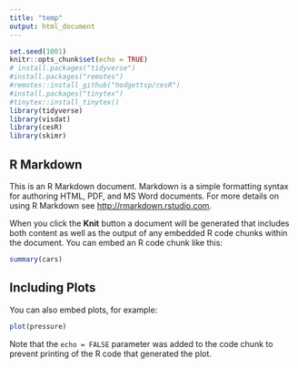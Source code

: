 ```yaml
---
title: "temp"
output: html_document
---
```


```r
set.seed(1001)
knitr::opts_chunk$set(echo = TRUE)
# install.packages("tidyverse")
#install.packages("remotes")
#remotes::install_github("hodgettsp/cesR")
#install.packages("tinytex")
#tinytex::install_tinytex()
library(tidyverse)
library(visdat)
library(cesR)
library(skimr)
```

## R Markdown

This is an R Markdown document. Markdown is a simple formatting syntax for authoring HTML, PDF, and MS Word documents. For more details on using R Markdown see <http://rmarkdown.rstudio.com>.

When you click the **Knit** button a document will be generated that includes both content as well as the output of any embedded R code chunks within the document. You can embed an R code chunk like this:

```r
summary(cars)
```

## Including Plots

You can also embed plots, for example:

```r
plot(pressure)
```

Note that the `echo = FALSE` parameter was added to the code chunk to prevent printing of the R code that generated the plot.
